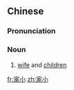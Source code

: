 ==Chinese==
{{zh-forms}}

===Pronunciation===
{{zh-pron
|m=jiāxiǎo
|c=gaa1 siu2
|cat=n
}}

===Noun===
{{zh-noun}}

# {{lb|zh|literary}} [[wife]] and [[children]]

[[fr:家小]]
[[zh:家小]]
